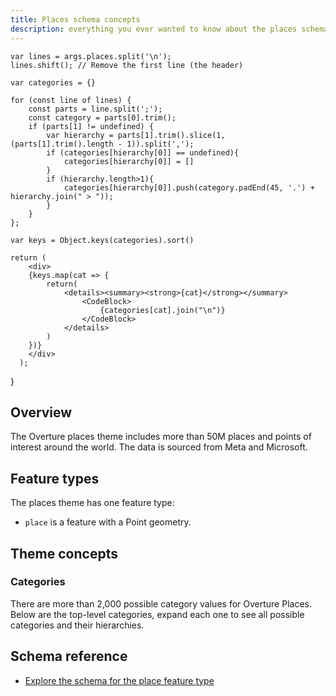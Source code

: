 ```yaml
---
title: Places schema concepts
description: everything you ever wanted to know about the places schema
---
```




    var lines = args.places.split('\n');
    lines.shift(); // Remove the first line (the header)

    var categories = {}

    for (const line of lines) {
        const parts = line.split(';');
        const category = parts[0].trim();
        if (parts[1] != undefined) {
            var hierarchy = parts[1].trim().slice(1, (parts[1].trim().length - 1)).split(',');
            if (categories[hierarchy[0]] == undefined){
                categories[hierarchy[0]] = []
            }
            if (hierarchy.length>1){
                categories[hierarchy[0]].push(category.padEnd(45, '.') + hierarchy.join(" > "));
            }
        }
    };

    var keys = Object.keys(categories).sort()

    return (
        <div>
        {keys.map(cat => {
            return(
                <details><summary><strong>{cat}</strong></summary>
                    <CodeBlock>
                        {categories[cat].join("\n")}
                    </CodeBlock>
                </details>
            )
        })}
        </div>
      );
}


## Overview

The Overture places theme includes more than 50M places and points of interest around the world. The data is sourced from Meta and Microsoft.

## Feature types

The places theme has one feature type:

- `place` is a feature with a Point geometry.

## Theme concepts

### Categories

There are more than 2,000 possible category values for Overture Places. Below are the top-level categories, expand each one to see all possible categories and their hierarchies.

<PlacesCategories places={overture_categories}></PlacesCategories>

## Schema reference

- [Explore the schema for the place feature type](/schema/reference/places/place)
